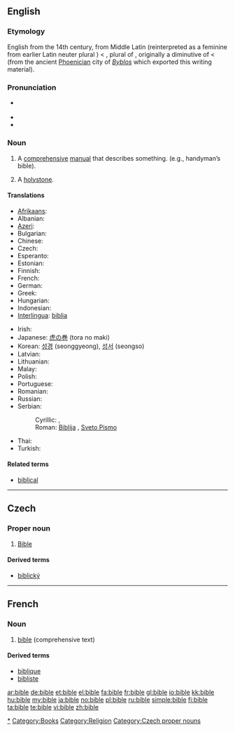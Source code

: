 {{wikipedia|Bible}}
{{also|Bible}}
==English==

===Etymology===
English from the 14th century, from Middle Latin {{etyl|la}} {{term|biblia||book|lang=la}} (reinterpreted as a feminine from earlier Latin neuter plural {{term|biblia||books|lang=la}}) < {{etyl|grc}} {{term|βιβλία||books|tr=biblia|lang=grc}}, plural of {{term|βιβλίον||small book|tr=biblion|lang=grc}}, originally a diminutive of {{term|βίβλος||book|tr=biblos|lang=grc}} < {{term|βύβλος||papyrus|tr=bublos|lang=grc}} (from the ancient [[Phoenicia]]n city of ''[[Byblos]]'' which exported this writing material).

===Pronunciation===
* {{a|UK|US}} {{IPA|/ˈbaɪbəl/}}
* {{audio|en-us-bible.ogg|Audio (US)}}
* {{rhymes|aɪbəl}}

===Noun===
{{en-noun}}

# A [[comprehensive]] [[manual]] that describes something. (e.g., handyman’s bible).
# {{nautical}} A [[holystone]].

====Translations====
{{trans-top|comprehensive manual}}
* [[Afrikaans]]: {{t|af|Bybel|xs=Afrikaans}}
* Albanian: {{t|sq|Bibël|f|xs=Albanian}}
* [[Azeri]]: {{t-|az|bible|xs=Azeri}}
* Bulgarian: {{t+|bg|библия}}
* Chinese: {{t-|cmn|圣经|tr=shèngjīng|sc=Hani}}
* Czech: {{t-|cs|bible|f}}
* Esperanto: {{t-|eo|Biblio|xs=Esperanto}}
* Estonian: {{t|et|piibel}}
* Finnish: {{t+|fi|raamattu}}
* French: {{t+|fr|Bible|f}}
* German: {{t+|de|Bibel|f}}
* Greek: {{t+|el|βιβλίο|tr=biblίο}}
* Hungarian: {{t+|hu|biblia}}
* Indonesian: {{t+|id|Alkitab|xs=Indonesian}}
* [[Interlingua]]: [[biblia]]
{{trans-mid}}
* Irish: {{t|ga|bíobla|f|xs=Irish}}
* Japanese: [[虎の巻]] (tora no maki)
* Korean: [[성경]] (seonggyeong), [[성서]] (seongso)
* Latvian: {{t|lv|Bībele|f|xs=Latvian}}
* Lithuanian: {{t-|lt|Biblija|f|xs=Lithuanian}}
* Malay: {{t-|ms|Alkitab|xs=Malay}}
* Polish: {{t+|pl|Biblia|f}}
* Portuguese: {{t+|pt|Bíblia|f}}
* Romanian: {{t+|ro|Biblie|f}}
* Russian: {{t+|ru|библия|f|tr=bíblija}}
* Serbian:
*: Cyrillic: {{t+|sr|Библија|f|sc=Cyrl}}, {{t-|sr|Свето Писмо|n|sc=Cyrl}}
*: Roman: [[Biblija]] {{f}}, [[Sveto Pismo]] {{n}}
* Thai: {{t|th|คัมภีร์ไบเบิล|tr=Khạmp̣hīr̒ bịbeil}}
* Turkish: {{t|tr|İncil}}
{{trans-bottom}}

====Related terms====
* [[biblical]]

[[Category:Bible|*]]
[[Category:Books]]
[[Category:Religion]]

----

==Czech==

===Proper noun===
{{cs-noun|g=f}}

# [[Bible]]

====Derived terms====
* [[biblický]]

[[Category:Czech proper nouns]]

----

==French==

===Noun===
{{fr-noun|f}}

# [[bible#English|bible]] (comprehensive text)

====Derived terms====
* [[biblique]]
* [[bibliste]]

[[ar:bible]]
[[de:bible]]
[[et:bible]]
[[el:bible]]
[[fa:bible]]
[[fr:bible]]
[[gl:bible]]
[[io:bible]]
[[kk:bible]]
[[hu:bible]]
[[my:bible]]
[[ja:bible]]
[[no:bible]]
[[pl:bible]]
[[ru:bible]]
[[simple:bible]]
[[fi:bible]]
[[ta:bible]]
[[te:bible]]
[[vi:bible]]
[[zh:bible]]